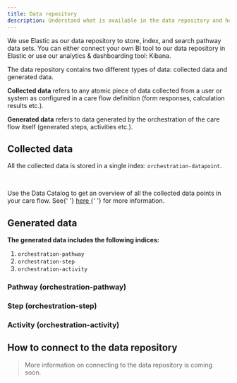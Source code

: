 ```yaml
---
title: Data repository
description: Understand what is available in the data repository and how to connect to it
---
```


We use Elastic as our data repository to store, index, and search pathway data sets. You can either connect your own BI tool to our data repository in Elastic or use our analytics & dashboarding tool: Kibana.

The data repository contains two different types of data: collected data and generated data.

**Collected data** refers to any atomic piece of data collected from a user or system as configured in a care flow definition (form responses, calculation results etc.).

**Generated data** refers to data generated by the orchestration of the care flow itself (generated steps, activities etc.).

## Collected data

All the collected data is stored in a single index: `orchestration-datapoint`.

<DataPointIndexSpecs />

<br />

<Alert type="info">
  <p>
    Use the Data Catalog to get an overview of all the collected data points in
    your care flow. See{' '}
    <a href="https://help.awellhealth.com/en/articles/4791428-data-catalog">
      here
    </a>{' '}
    for more information.
  </p>
</Alert>

## Generated data

**The generated data includes the following indices:**

1. `orchestration-pathway`
2. `orchestration-step`
3. `orchestration-activity`

### Pathway (orchestration-pathway)

<PathwayIndexSpecs />

### Step (orchestration-step)

<StepIndexSpecs />

### Activity (orchestration-activity)

<ActivityIndexSpecs />

## How to connect to the data repository

> More information on connecting to the data repository is coming soon.
